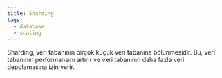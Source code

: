 ```yaml
---
title: Sharding
tags:
  - database
  - scaling
---
```


Sharding, veri tabanının birçok küçük veri tabanına bölünmesidir. Bu, veri tabanının performansını artırır ve veri tabanının daha fazla veri depolamasına izin verir.
